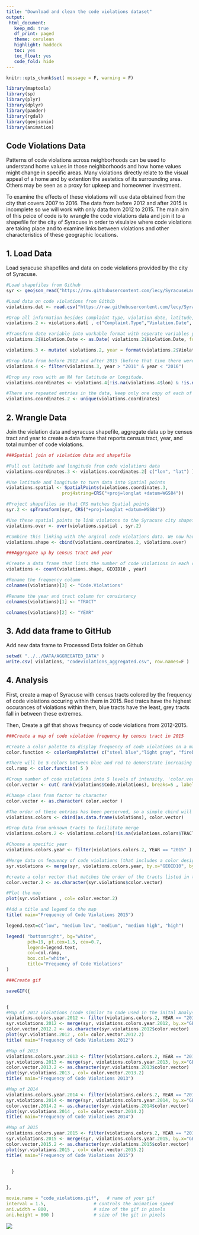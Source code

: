 ```yaml
---
title: "Download and clean the code violations dataset"
output:
 html_document:
   keep_md: true
   df_print: paged
   theme: cerulean
   highlight: haddock
   toc: yes
   toc_float: yes
   code_fold: hide
---
```


```r
knitr::opts_chunk$set( message = F, warning = F)

library(maptools)
library(sp)
library(plyr)
library(dplyr)
library(pander)
library(rgdal)
library(geojsonio)
library(animation)

```

## Code Violations Data

Patterns of code violations across neighborhoods can be used to understand home values in those neighborhoods and how home values might change in specific areas. Many violations directly relate to the visual appeal of a home and by extention the aestetics of its surrounding area. Others may be seen as a proxy for upkeep and homeowner investment. 

To examine the effects of these violations will use data obtained from the city that covers 2007 to 2016. The data from before 2012 and after 2015 is incomplete so we will work with only data from 2012 to 2015. The main aim of this peice of code is to wrangle the code violations data and join it to a shapefile for the city of Syracuse in order to visulaize where code violations are taking place and to examine links between violations and other characteristics of these geographic locations.  

## 1. Load Data

Load syracuse shapefiles and data on code violations provided by the city of Syracuse.

```r

#Load shapefiles from Github
syr <- geojson_read("https://raw.githubusercontent.com/lecy/SyracuseLandBank/master/SHAPEFILES/SYRCensusTracts.geojson", method="local", what="sp" )

```


```r

#Load data on code violations from Githib
violations.dat <- read.csv("https://raw.githubusercontent.com/lecy/SyracuseLandBank/master/DATA/RAW_DATA/codeviolations.csv", header = TRUE)

#Drop all information besides complaint type, violation date, latitude, and longitude
violations.2 <- violations.dat[ , c("Complaint.Type","Violation.Date", "Address", "lat","lon") ]

#Transform date variable into workable format with seperate variables year
violations.2$Violation.Date <- as.Date( violations.2$Violation.Date, format="%m/%d/%Y" )

violations.3 <- mutate( violations.2, year = format(violations.2$Violation.Date, format = "%Y"))

#Drop data from before 2012 and after 2015 (before that time there were less than 60 violatiions logged in each year, after there were around 500. Between 2012 and 2015 each year has around 5,000 violations so we can assume the other data is incomplete)
violations.4 <- filter(violations.3, year > "2011" & year < "2016")

#Drop any rows with an NA for latitude or longitude.
violations.coordinates <- violations.4[!is.na(violations.4$lon) & !is.na(violations.4$lat), ]

#There are repeated entries in the data, keep only one copy of each of these
violations.coordinates.2 <- unique(violations.coordinates)

```

## 2. Wrangle Data

Join the violation data and syracuse shapefile, aggregate data up by census tract and year to create a data frame that reports census tract, year, and total number of code violations.

```r

###Spatial join of violation data and shapefile

#Pull out latitude and longitude from code violations data
violations.coordinates.3 <- violations.coordinates.2[ c("lon", "lat") ]

#Use latitude and longitude to turn data into Spatial points
violations.spatial <- SpatialPoints(violations.coordinates.3,
                     proj4string=CRS("+proj=longlat +datum=WGS84"))

#Project shapefiles so that CRS matches Spatial points
syr.2 <- spTransform(syr, CRS("+proj=longlat +datum=WGS84"))

#Use these spatial points to link violatons to the Syracuse city shapefile by geographic location
violations.over <- over(violations.spatial , syr.2)

#Combine this linking with the orginal code violations data. We now have a data frame with rows that have code violation information and information about the tract that the violation is located within
violations.shape <- cbind(violations.coordinates.2, violations.over)

```


```r

###Aggregate up by census tract and year

#Create a data frame that lists the number of code violations in each census tract by year
violations <- count(violations.shape, GEOID10 , year)

#Rename the frequency column
colnames(violations)[3] <- "Code.Violations"

#Rename the year and tract column for consistancy
colnames(violations)[1] <- "TRACT"

colnames(violations)[2] <- "YEAR"


```

## 3. Add data frame to GitHub

Add new data frame to Processed Data folder on Github 

```r

setwd( "../../DATA/AGGREGATED_DATA" )
write.csv( violations, "codeviolations_aggregated.csv", row.names=F )

```

## 4. Analysis

First, create a map of Syracuse with census tracts colored by the frequency of code violations occuring within them in 2015. Red tratcs have the highest occurances of violations within them, blue tracts have the least, grey tracts fall in between these extremes.

Then, Create a gif that shows frequncy of code violations from 2012-2015.

```r

###Create a map of code violation frequency by census tract in 2015

#Create a color palette to display frequency of code violations on a map: red will represent high values, blue will represnt low
color.function <- colorRampPalette( c("steel blue","light gray", "firebrick4" ) )

#There will be 5 colors between blue and red to demonstrate increasing intensity
col.ramp <- color.function( 5 )

#Group number of code violations into 5 levels of intensity. 'color.vector' will display the code for the color of the group that each census tract now belongs to 
color.vector <- cut( rank(violations$Code.Violations), breaks=5 , labels=col.ramp )

#Change class from factor to character
color.vector <- as.character( color.vector )

#The order of these entries has been perserved, so a simple cbind will match each row with the color code corresponds to it (based on the number of code violations in that row)
violations.colors <- cbind(as.data.frame(violations), color.vector)

#Drop data from unknown tracts to facilitate merge
violations.colors.2 <- violations.colors[!is.na(violations.colors$TRACT), ]

#Choose a specific year
violations.colors.year <- filter(violations.colors.2, YEAR == "2015" )

#Merge data on fequency of code violations (that includes a color designation) with the syracuse shapefile 
syr.violations <- merge(syr, violations.colors.year, by.x="GEOID10", by.y="TRACT")

#create a color vector that matches the order of the tracts listed in this newly merged data frame
color.vector.2 <- as.character(syr.violations$color.vector)

#Plot the map
plot(syr.violations , col= color.vector.2)

#Add a title and legend to the map
title( main="Frequency of Code Violations 2015")

legend.text=c("low", "medium low", "medium", "medium high", "high")

legend( "bottomright", bg="white",
        pch=19, pt.cex=1.5, cex=0.7,
        legend=legend.text, 
        col=col.ramp, 
        box.col="white",
        title="Frequency of Code Violations" 
)

```

```r

###Create gif

saveGIF({


{
#Map of 2012 violations (code similar to code used in the inital Analysis section)
violations.colors.year.2012 <- filter(violations.colors.2, YEAR == "2012" )
syr.violations.2012 <- merge(syr, violations.colors.year.2012, by.x="GEOID10", by.y="TRACT")
color.vector.2012.2 <- as.character(syr.violations.2012$color.vector)
plot(syr.violations.2012 , col= color.vector.2012.2)
title( main="Frequency of Code Violations 2012")

#Map of 2013
violations.colors.year.2013 <- filter(violations.colors.2, YEAR == "2013" )
syr.violations.2013 <- merge(syr, violations.colors.year.2013, by.x="GEOID10", by.y="TRACT")
color.vector.2013.2 <- as.character(syr.violations.2013$color.vector)
plot(syr.violations.2013 , col= color.vector.2013.2)
title( main="Frequency of Code Violations 2013")

#Map of 2014
violations.colors.year.2014 <- filter(violations.colors.2, YEAR == "2014" )
syr.violations.2014 <- merge(syr, violations.colors.year.2014, by.x="GEOID10", by.y="TRACT")
color.vector.2014.2 <- as.character(syr.violations.2014$color.vector)
plot(syr.violations.2014 , col= color.vector.2014.2)
title( main="Frequency of Code Violations 2014")

#Map of 2015
violations.colors.year.2015 <- filter(violations.colors.2, YEAR == "2015" )
syr.violations.2015 <- merge(syr, violations.colors.year.2015, by.x="GEOID10", by.y="TRACT")
color.vector.2015.2 <- as.character(syr.violations.2015$color.vector)
plot(syr.violations.2015 , col= color.vector.2015.2)
title( main="Frequency of Code Violations 2015")

  
  }


}, 

movie.name = "code_violations.gif",   # name of your gif
interval = 1.5,                  # controls the animation speed
ani.width = 800,                 # size of the gif in pixels
ani.height = 800 )               # size of the git in pixels

```
![]( ../../BUILD/Code Violations/code_violations.gif )